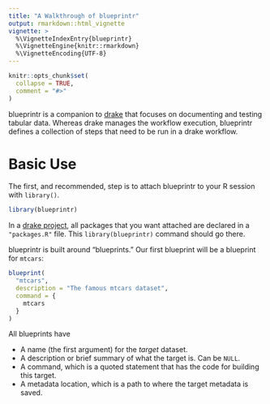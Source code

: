 ```yaml
---
title: "A Walkthrough of blueprintr"
output: rmarkdown::html_vignette
vignette: >
  %\VignetteIndexEntry{blueprintr}
  %\VignetteEngine{knitr::rmarkdown}
  %\VignetteEncoding{UTF-8}
---
```


```r
knitr::opts_chunk$set(
  collapse = TRUE,
  comment = "#>"
)
```

blueprintr is a companion to [drake](https://github.com/ropensci/drake) that focuses on documenting and testing tabular data. Whereas drake manages the workflow execution, blueprintr defines a collection of steps that need to be run in a drake workflow.

# Basic Use

The first, and recommended, step is to attach blueprintr to your R session with `library()`.

```r
library(blueprintr)
```

In a [drake project](https://books.ropensci.org/drake/projects.html), all packages that you want attached are declared in a `"packages.R"` file. This `library(blueprintr)` command should go there.

blueprintr is built around "blueprints." Our first blueprint will be a blueprint for `mtcars`:

```r
blueprint(
  "mtcars",
  description = "The famous mtcars dataset",
  command = {
    mtcars
  }
)
```

All blueprints have

* A name (the first argument) for the _target_ dataset.
* A description or brief summary of what the target is. Can be `NULL`.
* A command, which is a quoted statement that has the code for building this target.
* A metadata location, which is a path to where the target metadata is saved.

